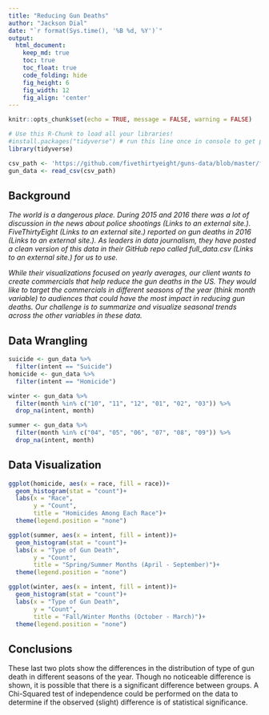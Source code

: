 ```yaml
---
title: "Reducing Gun Deaths"
author: "Jackson Dial"
date: "`r format(Sys.time(), '%B %d, %Y')`"
output:
  html_document:  
    keep_md: true
    toc: true
    toc_float: true
    code_folding: hide
    fig_height: 6
    fig_width: 12
    fig_align: 'center'
---
```


```r
knitr::opts_chunk$set(echo = TRUE, message = FALSE, warning = FALSE)
```

```r
# Use this R-Chunk to load all your libraries!
#install.packages("tidyverse") # run this line once in console to get package
library(tidyverse)

```

```r
csv_path <- 'https://github.com/fivethirtyeight/guns-data/blob/master/full_data.csv?raw=true'
gun_data <- read_csv(csv_path)
```

## Background

_The world is a dangerous place. During 2015 and 2016 there was a lot of discussion in the news about police shootings (Links to an external site.). FiveThirtyEight (Links to an external site.) reported on gun deaths in 2016 (Links to an external site.). As leaders in data journalism, they have posted a clean version of this data in their GitHub repo called full_data.csv (Links to an external site.) for us to use._

_While their visualizations focused on yearly averages, our client wants to create commercials that help reduce the gun deaths in the US. They would like to target the commercials in different seasons of the year (think month variable) to audiences that could have the most impact in reducing gun deaths. Our challenge is to summarize and visualize seasonal trends across the other variables in these data._

## Data Wrangling

```r
suicide <- gun_data %>% 
  filter(intent == "Suicide")
homicide <- gun_data %>% 
  filter(intent == "Homicide")

winter <- gun_data %>% 
  filter(month %in% c("10", "11", "12", "01", "02", "03")) %>% 
  drop_na(intent, month)

summer <- gun_data %>% 
  filter(month %in% c("04", "05", "06", "07", "08", "09")) %>% 
  drop_na(intent, month)

```

## Data Visualization

```r
ggplot(homicide, aes(x = race, fill = race))+
  geom_histogram(stat = "count")+
  labs(x = "Race",
       y = "Count",
       title = "Homicides Among Each Race")+
  theme(legend.position = "none")

```


```r
ggplot(summer, aes(x = intent, fill = intent))+
  geom_histogram(stat = "count")+
  labs(x = "Type of Gun Death",
       y = "Count",
       title = "Spring/Summer Months (April - September)")+
  theme(legend.position = "none")

ggplot(winter, aes(x = intent, fill = intent))+
  geom_histogram(stat = "count")+
  labs(x = "Type of Gun Death",
       y = "Count",
       title = "Fall/Winter Months (October - March)")+
  theme(legend.position = "none")

```


## Conclusions

These last two plots show the differences in the distribution of type of gun death in different seasons of the year. Though no noticeable difference is shown, it is possible that there is a significant difference between groups. A Chi-Squared test of independence could be performed on the data to determine if the observed (slight) difference is of statistical significance. 

